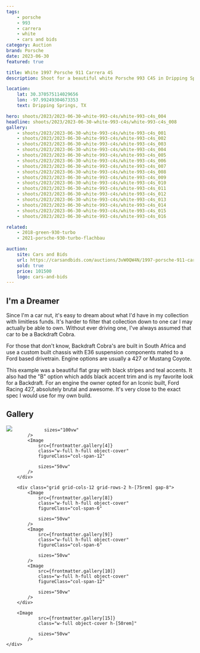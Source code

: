 ```yaml
---
tags:
    - porsche
    - 993
    - carrera
    - white
    - cars and bids
category: Auction
brand: Porsche
date: 2023-06-30
featured: true

title: White 1997 Porsche 911 Carrera 4S
description: Shoot for a beautiful white Porsche 993 C4S in Dripping Springs, TX

location:
    lat: 30.370575114029656
    lon: -97.99249304673353
    text: Dripping Springs, TX

hero: shoots/2023/2023-06-30-white-993-c4s/white-993-c4s_004
headline: shoots/2023/2023-06-30-white-993-c4s/white-993-c4s_008
gallery:
    - shoots/2023/2023-06-30-white-993-c4s/white-993-c4s_001
    - shoots/2023/2023-06-30-white-993-c4s/white-993-c4s_002
    - shoots/2023/2023-06-30-white-993-c4s/white-993-c4s_003
    - shoots/2023/2023-06-30-white-993-c4s/white-993-c4s_004
    - shoots/2023/2023-06-30-white-993-c4s/white-993-c4s_005
    - shoots/2023/2023-06-30-white-993-c4s/white-993-c4s_006
    - shoots/2023/2023-06-30-white-993-c4s/white-993-c4s_007
    - shoots/2023/2023-06-30-white-993-c4s/white-993-c4s_008
    - shoots/2023/2023-06-30-white-993-c4s/white-993-c4s_009
    - shoots/2023/2023-06-30-white-993-c4s/white-993-c4s_010
    - shoots/2023/2023-06-30-white-993-c4s/white-993-c4s_011
    - shoots/2023/2023-06-30-white-993-c4s/white-993-c4s_012
    - shoots/2023/2023-06-30-white-993-c4s/white-993-c4s_013
    - shoots/2023/2023-06-30-white-993-c4s/white-993-c4s_014
    - shoots/2023/2023-06-30-white-993-c4s/white-993-c4s_015
    - shoots/2023/2023-06-30-white-993-c4s/white-993-c4s_016

related:
    - 2018-green-930-turbo
    - 2021-porsche-930-turbo-flachbau

auction:
    site: Cars and Bids
    url: https://carsandbids.com/auctions/3vW0QW4N/1997-porsche-911-carrera-4s-coupe
    sold: true
    price: 101500
    logo: cars-and-bids
---
```



## I'm a Dreamer

Since I'm a car nut, it's easy to dream about what I'd have in my collection with limitless funds. It's harder to filter that collection down to one car I may actually be able to own. Without ever driving one, I've always assumed that car to be a Backdraft Cobra.

For those that don't know, Backdraft Cobra's are built in South Africa and use a custom built chassis with E36 suspension components mated to a Ford based drivetrain. Engine options are usually a 427 or Mustang Coyote.

This example was a beautiful flat gray with black stripes and teal accents. It also had the "B" option which adds black accent trim and is my favorite look for a Backdraft. For an engine the owner opted for an Iconic built, Ford Racing 427, absolutely brutal and awesome. It's very close to the exact spec I would use for my own build.

## Gallery

<Gallery>
    <div class="flex flex-col gap-8">
        <div class="grid grid-cols-12 h-[100vh] gap-8">
            <Image
                src={frontmatter.gallery[3]}
                class="w-full h-full object-cover"
                figureClass="col-span-12"
                
                sizes="100vw"
            />
            <Image
                src={frontmatter.gallery[4]}
                class="w-full h-full object-cover"
                figureClass="col-span-12"
                
                sizes="50vw"
            />
        </div>

        <div class="grid grid-cols-12 grid-rows-2 h-[75rem] gap-8">
            <Image
                src={frontmatter.gallery[8]}
                class="w-full h-full object-cover"
                figureClass="col-span-6"

                sizes="50vw"
            />
            <Image
                src={frontmatter.gallery[9]}
                class="w-full h-full object-cover"
                figureClass="col-span-6"

                sizes="50vw"
            />
            <Image
                src={frontmatter.gallery[10]}
                class="w-full h-full object-cover"
                figureClass="col-span-12"

                sizes="50vw"
            />
        </div>

        <Image
                src={frontmatter.gallery[15]}
                class="w-full object-cover h-[50rem]"

                sizes="50vw"
            />
    </div>

</Gallery>
